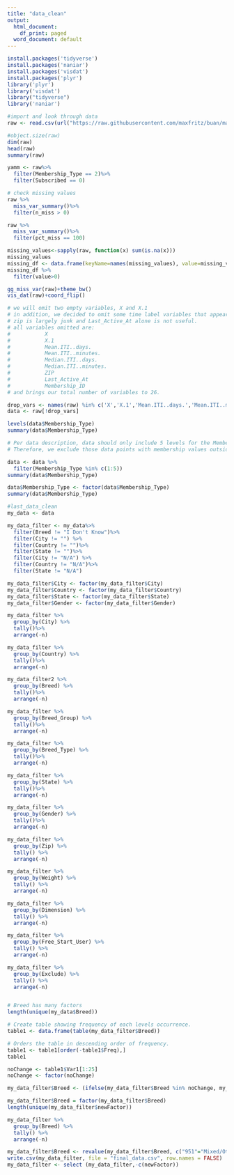 ```yaml
---
title: "data_clean"
output:
  html_document:
    df_print: paged
  word_document: default
---
```


```r
install.packages('tidyverse')
install.packages('naniar') 
install.packages('visdat')
install.packages('plyr')
library('plyr')
library('visdat')
library("tidyverse")
library('naniar')
```
```r
#import and look through data
raw <- read.csv(url("https://raw.githubusercontent.com/maxfritz/buan/master/dog_id_max_ranks-Table%201.csv"), header=TRUE, sep=",")
```
```r
#object.size(raw)
dim(raw)
head(raw) 
summary(raw)

yamm <- raw%>%
  filter(Membership_Type == 2)%>%
  filter(Subscribed == 0)
```

```r
# check missing values
raw %>%
  miss_var_summary()%>%
  filter(n_miss > 0)

raw %>%
  miss_var_summary()%>%
  filter(pct_miss == 100)
```
```r
missing_values<-sapply(raw, function(x) sum(is.na(x)))
missing_values
missing_df <- data.frame(keyName=names(missing_values), value=missing_values, row.names=NULL)
missing_df %>%
  filter(value>0)
```
```r
gg_miss_var(raw)+theme_bw()
vis_dat(raw)+coord_flip()
```
```r
# we will omit two empty variables, X and X.1
# in addition, we decided to omit some time label variables that appear to be solely administrative in purpose.
# zip is largely junk and Last_Active_At alone is not useful.
# all variables omitted are:
#           X
#           X.1
#           Mean.ITI..days.
#           Mean.ITI..minutes.
#           Median.ITI..days.
#           Median.ITI..minutes.
#           ZIP
#           Last_Active_At
#           Membership_ID
# and brings our total number of variables to 26.

drop_vars <- names(raw) %in% c('X','X.1','Mean.ITI..days.','Mean.ITI..minutes.','Median.ITI..days.','Median.ITI..minutes.', 'Zip','Last_Active_At','Membership_ID') 
data <- raw[!drop_vars]
```

```r
levels(data$Membership_Type)
summary(data$Membership_Type)

# Per data description, data should only include 5 levels for the Membership factor variable.
# Therefore, we exclude those data points with membership values outside of these stated levels (1:5).

data <- data %>%
  filter(Membership_Type %in% c(1:5))
summary(data$Membership_Type)

data$Membership_Type <- factor(data$Membership_Type)
summary(data$Membership_Type)

#last_data_clean
my_data <- data

my_data_filter <- my_data%>%
  filter(Breed != "I Don't Know")%>%
  filter(City != "") %>%
  filter(Country != "")%>%
  filter(State != "")%>%
  filter(City != "N/A") %>%
  filter(Country != "N/A")%>%
  filter(State != "N/A")

my_data_filter$City <- factor(my_data_filter$City)
my_data_filter$Country <- factor(my_data_filter$Country)
my_data_filter$State <- factor(my_data_filter$State)
my_data_filter$Gender <- factor(my_data_filter$Gender)

my_data_filter %>%
  group_by(City) %>%
  tally()%>%
  arrange(-n)

my_data_filter %>%
  group_by(Country) %>%
  tally()%>%
  arrange(-n)

my_data_filter2 %>%
  group_by(Breed) %>%
  tally()%>%
  arrange(-n)

my_data_filter %>%
  group_by(Breed_Group) %>%
  tally()%>%
  arrange(-n)

my_data_filter %>%
  group_by(Breed_Type) %>%
  tally()%>%
  arrange(-n)

my_data_filter %>%
  group_by(State) %>%
  tally()%>%
  arrange(-n)

my_data_filter %>%
  group_by(Gender) %>%
  tally()%>%
  arrange(-n)

my_data_filter %>%
  group_by(Zip) %>%
  tally() %>%
  arrange(-n)

my_data_filter %>%
  group_by(Weight) %>%
  tally() %>%
  arrange(-n)

my_data_filter %>%
  group_by(Dimension) %>%
  tally() %>%
  arrange(-n)

my_data_filter %>%
  group_by(Free_Start_User) %>%
  tally() %>%
  arrange(-n)

my_data_filter %>%
  group_by(Exclude) %>%
  tally() %>%
  arrange(-n)


# Breed has many factors
length(unique(my_data$Breed))

# Create table showing frequency of each levels occurrence.
table1 <- data.frame(table(my_data_filter$Breed))

# Orders the table in descending order of frequency.
table1 <- table1[order(-table1$Freq),]
table1

noChange <- table1$Var1[1:25]
noChange <- factor(noChange)

my_data_filter$Breed <- (ifelse(my_data_filter$Breed %in% noChange, my_data_filter$Breed, "Mixed/Other")) 

my_data_filter$Breed = factor(my_data_filter$Breed)
length(unique(my_data_filter$newFactor))

my_data_filter %>%
  group_by(Breed) %>%
  tally() %>%
  arrange(-n)

my_data_filter$Breed <- revalue(my_data_filter$Breed, c("951"="Mixed/Other", "969"="Mixed/Other"))
write.csv(my_data_filter, file = "final_data.csv", row.names = FALSE)
my_data_filter <- select (my_data_filter,-c(newFactor))
```